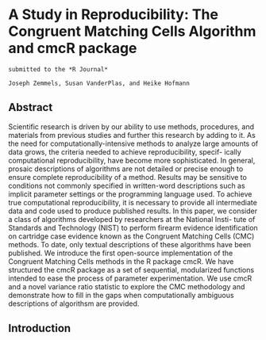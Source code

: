 # A Study in Reproducibility: The Congruent Matching Cells Algorithm and cmcR package

```block
submitted to the *R Journal*
```
```block
Joseph Zemmels, Susan VanderPlas, and Heike Hofmann
```

## Abstract {-}

Scientific research is driven by our ability to use methods, procedures, and materials from
previous studies and further this research by adding to it. As the need for computationally-intensive
methods to analyze large amounts of data grows, the criteria needed to achieve reproducibility, specif-
ically computational reproducibility, have become more sophisticated. In general, prosaic descriptions
of algorithms are not detailed or precise enough to ensure complete reproducibility of a method.
Results may be sensitive to conditions not commonly specified in written-word descriptions such
as implicit parameter settings or the programming language used. To achieve true computational
reproducibility, it is necessary to provide all intermediate data and code used to produce published
results. In this paper, we consider a class of algorithms developed by researchers at the National Insti-
tute of Standards and Technology (NIST) to perform firearm evidence identification on cartridge case
evidence known as the Congruent Matching Cells (CMC) methods. To date, only textual descriptions
of these algorithms have been published. We introduce the first open-source implementation of the
Congruent Matching Cells methods in the R package cmcR. We have structured the cmcR package as
a set of sequential, modularized functions intended to ease the process of parameter experimentation.
We use cmcR and a novel variance ratio statistic to explore the CMC methodology and demonstrate
how to fill in the gaps when computationally ambiguous descriptions of algorithsm are provided.

## Introduction

```{=tex}
\includepdf{RJwrapper.pdf}
```
